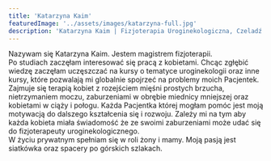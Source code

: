 ```yaml
---
title: 'Katarzyna Kaim'
featuredImage: '../assets/images/katarzyna-full.jpg'
description: 'Katarzyna Kaim | Fizjoterapia Uroginekologiczna, Czeladź. Uroginekologia w ciąży i po porodzie, terapia dna miednicy. Diagnoza, leczenie i profilaktyka.'
---
```


Nazywam się Katarzyna Kaim. Jestem magistrem fizjoterapii. <br /> Po studiach zaczęłam interesować się pracą z kobietami. Chcąc zgłębić wiedzę zaczęłam uczęszczać na kursy o tematyce uroginekologii oraz inne kursy, które pozwalają mi globalnie spojrzeć na problemy moich Pacjentek. Zajmuje się terapią kobiet z rozejściem mięśni prostych brzucha, nietrzymaniem moczu, zaburzeniami w obrębie miednicy mniejszej oraz kobietami w ciąży i połogu. Każda Pacjentka której mogłam pomóc jest moją motywacją do dalszego kształcenia się i rozwoju. Zależy mi na tym aby każda kobieta miała świadomość że ze swoimi zaburzeniami może udać się do fizjoterapeuty uroginekologicznego. <br /> W życiu prywatnym spełniam się w roli żony i mamy. Moją pasją jest siatkówka oraz spacery po górskich szlakach.
